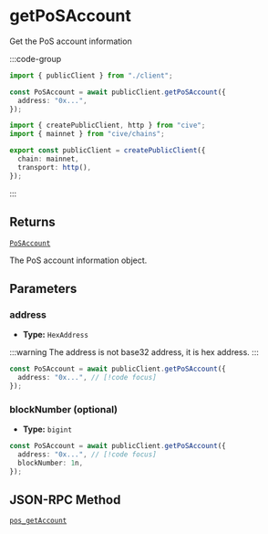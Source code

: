 # getPoSAccount

Get the PoS account information

:::code-group

```ts twoslash [example.ts]
import { publicClient } from "./client";

const PoSAccount = await publicClient.getPoSAccount({
  address: "0x...",
});
```

```ts twoslash [client.ts] filename="client.ts"
import { createPublicClient, http } from "cive";
import { mainnet } from "cive/chains";

export const publicClient = createPublicClient({
  chain: mainnet,
  transport: http(),
});
```

:::

## Returns

[`PoSAccount`](#TODO)

The PoS account information object.

## Parameters

### address

- **Type:** `HexAddress`

:::warning
The address is not base32 address, it is hex address.
:::

```ts
const PoSAccount = await publicClient.getPoSAccount({
  address: "0x...", // [!code focus]
});
```

### blockNumber (optional)

- **Type:** `bigint`

```ts
const PoSAccount = await publicClient.getPoSAccount({
  address: "0x...", // [!code focus]
  blockNumber: 1n,
});
```

## JSON-RPC Method

[`pos_getAccount`](https://doc.confluxnetwork.org/docs/core/build/json-rpc/pos_rpc#pos_getaccount)
